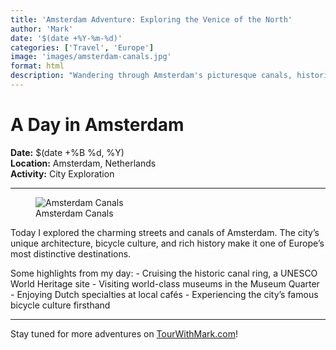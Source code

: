 ```yaml
---
title: 'Amsterdam Adventure: Exploring the Venice of the North'
author: 'Mark'
date: '$(date +%Y-%m-%d)'
categories: ['Travel', 'Europe']
image: 'images/amsterdam-canals.jpg'
format: html
description: "Wandering through Amsterdam's picturesque canals, historic architecture, and vibrant culture. A perfect day exploring this unique European gem."
---
```


# A Day in Amsterdam

**Date:** $(date +%B %d, %Y)  
**Location:** Amsterdam, Netherlands  
**Activity:** City Exploration

---

![Amsterdam Canals](images/amsterdam-canals.jpg)

Today I explored the charming streets and canals of Amsterdam. The city's unique architecture, bicycle culture, and rich history make it one of Europe's most distinctive destinations.

Some highlights from my day:
- Cruising the historic canal ring, a UNESCO World Heritage site
- Visiting world-class museums in the Museum Quarter
- Enjoying Dutch specialties at local cafés
- Experiencing the city's famous bicycle culture firsthand

---

Stay tuned for more adventures on [TourWithMark.com](https://TourWithMark.com)! 
